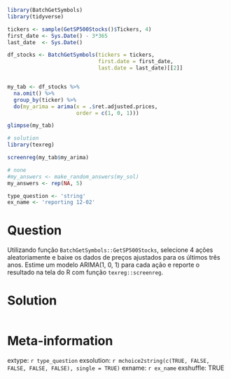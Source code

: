 ```r
library(BatchGetSymbols)
library(tidyverse)

tickers <- sample(GetSP500Stocks()$Tickers, 4)
first_date <- Sys.Date() - 3*365
last_date  <- Sys.Date()

df_stocks <- BatchGetSymbols(tickers = tickers, 
                             first.date = first_date, 
                             last.date = last_date)[[2]]


my_tab <- df_stocks %>%
  na.omit() %>%
  group_by(ticker) %>%
  do(my_arima = arima(x = .$ret.adjusted.prices, 
                      order = c(1, 0, 1))) 

glimpse(my_tab)

# solution
library(texreg)

screenreg(my_tab$my_arima)
```

```r
# none
#my_answers <- make_random_answers(my_sol)
my_answers <- rep(NA, 5)

type_question <- 'string'
ex_name <- 'reporting 12-02'
```

Question
========

Utilizando função `BatchGetSymbols::GetSP500Stocks`, selecione 4 ações aleatoriamente e baixe os dados de preços ajustados para os últimos três anos. Estime um modelo ARIMA(1, 0, 1) para cada ação e reporte o resultado na tela do R com função `texreg::screenreg`.



Solution
================

```r
```


Meta-information
================
extype: `r type_question`
exsolution: `r mchoice2string(c(TRUE, FALSE, FALSE, FALSE, FALSE), single = TRUE)`
exname: `r ex_name`
exshuffle: TRUE

